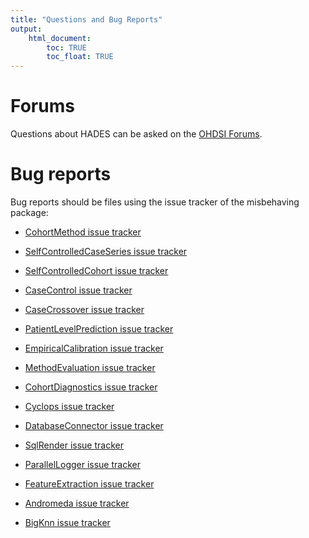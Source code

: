 ```yaml
---
title: "Questions and Bug Reports"
output: 
    html_document:
        toc: TRUE
        toc_float: TRUE
---
```


# Forums

Questions about HADES can be asked on the [OHDSI Forums](http://forums.ohdsi.org/).

# Bug reports

Bug reports should be files using the issue tracker of the misbehaving package:

- [CohortMethod issue tracker](https://github.com/OHDSI/CohortMethod/issues)

- [SelfControlledCaseSeries issue tracker](https://github.com/OHDSI/SelfControlledCaseSeries/issues)

- [SelfControlledCohort issue tracker](https://github.com/OHDSI/SelfControlledCohort/issues)

- [CaseControl issue tracker](https://github.com/OHDSI/CaseControl/issues)

- [CaseCrossover issue tracker](https://github.com/OHDSI/CaseCrossover/issues)

- [PatientLevelPrediction issue tracker](https://github.com/OHDSI/PatientLevelPrediction/issues)

- [EmpiricalCalibration issue tracker](https://github.com/OHDSI/EmpiricalCalibration/issues)

- [MethodEvaluation issue tracker](https://github.com/OHDSI/MethodEvaluation/issues)

- [CohortDiagnostics issue tracker](https://github.com/OHDSI/CohortDiagnostics/issues)

- [Cyclops issue tracker](https://github.com/OHDSI/Cyclops/issues)

- [DatabaseConnector issue tracker](https://github.com/OHDSI/DatabaseConnector/issues)

- [SqlRender issue tracker](https://github.com/OHDSI/SqlRender/issues)

- [ParallelLogger issue tracker](https://github.com/OHDSI/ParallelLogger/issues)

- [FeatureExtraction issue tracker](https://github.com/OHDSI/FeatureExtraction/issues)

- [Andromeda issue tracker](https://github.com/OHDSI/Andromeda/issues)

- [BigKnn issue tracker](https://github.com/OHDSI/BigKnn/issues)

